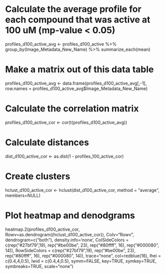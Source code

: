 # Calculate the average profile for each compound that was active at 100 uM (mp-value < 0.05) 

profiles_d100_active_avg <- profiles_d100_active %>% group_by(Image_Metadata_New_Name) %>% summarize_each(mean)

# Make a matrix out of this data table 

profiles_d100_active_avg <- data.frame(profiles_d100_active_avg[,-1], row.names = profiles_d100_active_avg$Image_Metadata_New_Name)

# Calculate the correlation matrix 

profiles_d100_active_cor <- cor(t(profiles_d100_active_avg))

# Calculate distances 

dist_d100_active_cor <- as.dist(1 - profiles_100_active_cor)

# Create clusters 

hclust_d100_active_cor <- hclust(dist_d100_active_cor, method = "average", members=NULL)

# Plot heatmap and denodgrams 

heatmap.2(profiles_d100_active_cor, 
          Rowv=as.dendrogram((hclust_d100_active_cor)), 
          Colv="Rowv", dendrogram=c("both"), 
          density.info='none', 
          ColSideColors = c(rep("#27bf79",19), rep("#be00be", 23), rep("#80ffff", 16), rep("#000080", 14)), 
          RowSideColors = c(rep("#27bf79",19), rep("#be00be", 23), rep("#80ffff", 16), rep("#000080", 14)), 
          trace="none", 
          col=redblue(16), 
          lhei = c(0.4,4,0.5), 
          lwid = c(0.4,4,0.5), 
          symm=FALSE, 
          key=TRUE, 
          symkey=TRUE, 
          symbreaks=TRUE, 
          scale="none")
